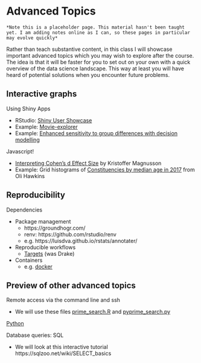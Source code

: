 # Advanced Topics

```block
*Note this is a placeholder page. This material hasn't been taught yet. I am adding notes online as I can, so these pages in particular may evolve quickly*
```

Rather than teach substantive content, in this class I will showcase important advanced topics which you may wish to explore after the course. The idea is that it will be faster for you to set out on your own with a quick overview of the data science landscape. This way at least you will have heard of potential solutions when you encounter future problems.


## Interactive graphs

Using Shiny Apps

 * RStudio: [Shiny User Showcase](https://shiny.rstudio.com/gallery/)
 * Example: [Movie-explorer](https://shiny.rstudio.com/gallery/movie-explorer.html)
 * Example: [Enhanced sensitivity to group differences with decision modelling](https://sheffield-university.shinyapps.io/decision_power/)

Javascript!

 * [Interpreting Cohen's d Effect Size](https://rpsychologist.com/d3/cohend/) by Kristoffer Magnusson
 * Example: Grid histograms of [Constituencies by median age in 2017](https://olihawkins.com/visualisation/14) from Oli Hawkins

## Reproducibility

Dependencies

 * Package management 
    * https://groundhogr.com/
    * renv: https://github.com/rstudio/renv
    * e.g. https://luisdva.github.io/rstats/annotater/
 * Reproducible workflows
    * [Targets](https://books.ropensci.org/targets/) (was Drake)
 * Containers
    * e.g. [docker](https://www.docker.com/)

## Preview of other advanced topics

Remote access via the command line and ssh

  * We will use these files [prime_search.R](static/primesearch.R) and [pyprime_search.py](static/pyprime_search.py)

[Python](https://tomstafford.github.io/psy6422/notes.html#python)

Database queries: SQL

  * We will look at this interactive tutorial https://sqlzoo.net/wiki/SELECT_basics



